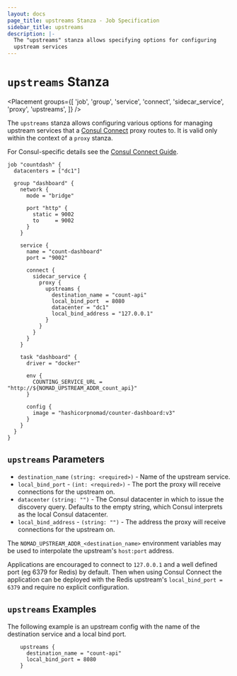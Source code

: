 ```yaml
---
layout: docs
page_title: upstreams Stanza - Job Specification
sidebar_title: upstreams
description: |-
  The "upstreams" stanza allows specifying options for configuring
  upstream services
---
```


# `upstreams` Stanza

<Placement
  groups={[
    'job',
    'group',
    'service',
    'connect',
    'sidecar_service',
    'proxy',
    'upstreams',
  ]}
/>

The `upstreams` stanza allows configuring various options for managing upstream
services that a [Consul
Connect](/docs/integrations/consul-connect) proxy routes to. It
is valid only within the context of a `proxy` stanza.

For Consul-specific details see the [Consul Connect
Guide](https://learn.hashicorp.com/consul/getting-started/connect#register-a-dependent-service-and-proxy).

```hcl
job "countdash" {
  datacenters = ["dc1"]

  group "dashboard" {
    network {
      mode = "bridge"

      port "http" {
        static = 9002
        to     = 9002
      }
    }

    service {
      name = "count-dashboard"
      port = "9002"

      connect {
        sidecar_service {
          proxy {
            upstreams {
              destination_name = "count-api"
              local_bind_port  = 8080
              datacenter = "dc1"
              local_bind_address = "127.0.0.1"
            }
          }
        }
      }
    }

    task "dashboard" {
      driver = "docker"

      env {
        COUNTING_SERVICE_URL = "http://${NOMAD_UPSTREAM_ADDR_count_api}"
      }

      config {
        image = "hashicorpnomad/counter-dashboard:v3"
      }
    }
  }
}

```

## `upstreams` Parameters

- `destination_name` `(string: <required>)` - Name of the upstream service.
- `local_bind_port` - `(int: <required>)` - The port the proxy will receive
  connections for the upstream on.
- `datacenter` `(string: "")` - The Consul datacenter in which to issue the
  discovery query. Defaults to the empty string, which Consul interprets as the
  local Consul datacenter.
- `local_bind_address` - `(string: "")` - The address the proxy will receive
  connections for the upstream on.

The `NOMAD_UPSTREAM_ADDR_<destination_name>` environment variables may be used
to interpolate the upstream's `host:port` address.

Applications are encouraged to connect to `127.0.0.1` and a well defined port
(eg 6379 for Redis) by default. Then when using Consul Connect the application
can be deployed with the Redis upstream's `local_bind_port = 6379` and require
no explicit configuration.

## `upstreams` Examples

The following example is an upstream config with the name of the destination service
and a local bind port.

```hcl
    upstreams {
      destination_name = "count-api"
      local_bind_port = 8080
    }
```

[job]: /docs/job-specification/job 'Nomad job Job Specification'
[group]: /docs/job-specification/group 'Nomad group Job Specification'
[task]: /docs/job-specification/task 'Nomad task Job Specification'
[interpolation]: /docs/runtime/interpolation 'Nomad interpolation'
[sidecar_service]: /docs/job-specification/sidecar_service 'Nomad sidecar service Specification'
[upstreams]: /docs/job-specification/upstreams 'Nomad upstream config Specification'

